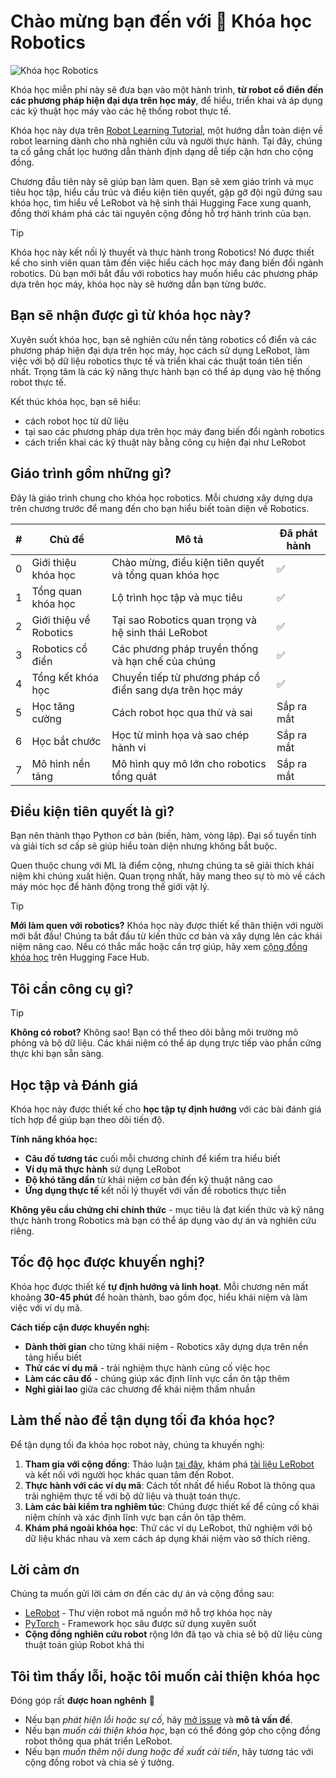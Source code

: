 # Chào mừng bạn đến với 🤗 Khóa học Robotics

![Khóa học Robotics](https://huggingface.co/robotics-course/images/resolve/main/ch1/ch1-lerobot-figure1.png)

Khóa học miễn phí này sẽ đưa bạn vào một hành trình, **từ robot cổ điển đến các phương pháp hiện đại dựa trên học máy**, để hiểu, triển khai và áp dụng các kỹ thuật học máy vào các hệ thống robot thực tế.

Khóa học này dựa trên [Robot Learning Tutorial](https://huggingface.co/spaces/lerobot/robot-learning-tutorial), một hướng dẫn toàn diện về robot learning dành cho nhà nghiên cứu và người thực hành. Tại đây, chúng ta cố gắng chắt lọc hướng dẫn thành định dạng dễ tiếp cận hơn cho cộng đồng.

Chương đầu tiên này sẽ giúp bạn làm quen. Bạn sẽ xem giáo trình và mục tiêu học tập, hiểu cấu trúc và điều kiện tiên quyết, gặp gỡ đội ngũ đứng sau khóa học, tìm hiểu về LeRobot và hệ sinh thái Hugging Face xung quanh, đồng thời khám phá các tài nguyên cộng đồng hỗ trợ hành trình của bạn.

> [!TIP]
> Khóa học này kết nối lý thuyết và thực hành trong Robotics! Nó được thiết kế cho sinh viên quan tâm đến việc hiểu cách học máy đang biến đổi ngành robotics. Dù bạn mới bắt đầu với robotics hay muốn hiểu các phương pháp dựa trên học máy, khóa học này sẽ hướng dẫn bạn từng bước.

## Bạn sẽ nhận được gì từ khóa học này?

Xuyên suốt khóa học, bạn sẽ nghiên cứu nền tảng robotics cổ điển và các phương pháp hiện đại dựa trên học máy, học cách sử dụng LeRobot, làm việc với bộ dữ liệu robotics thực tế và triển khai các thuật toán tiên tiến nhất. Trọng tâm là các kỹ năng thực hành bạn có thể áp dụng vào hệ thống robot thực tế.

Kết thúc khóa học, bạn sẽ hiểu:
- cách robot học từ dữ liệu
- tại sao các phương pháp dựa trên học máy đang biến đổi ngành robotics
- cách triển khai các kỹ thuật này bằng công cụ hiện đại như LeRobot

## Giáo trình gồm những gì?

Đây là giáo trình chung cho khóa học robotics. Mỗi chương xây dựng dựa trên chương trước để mang đến cho bạn hiểu biết toàn diện về Robotics.

| # | Chủ đề | Mô tả | Đã phát hành |
| - | ----- | ----------- | -------- |
| 0 | Giới thiệu khóa học | Chào mừng, điều kiện tiên quyết và tổng quan khóa học | ✅ |
| 1 | Tổng quan khóa học | Lộ trình học tập và mục tiêu | ✅ |
| 2 | Giới thiệu về Robotics | Tại sao Robotics quan trọng và hệ sinh thái LeRobot | ✅ |
| 3 | Robotics cổ điển | Các phương pháp truyền thống và hạn chế của chúng | ✅ |
| 4 | Tổng kết khóa học | Chuyển tiếp từ phương pháp cổ điển sang dựa trên học máy | ✅ |
| 5 | Học tăng cường | Cách robot học qua thử và sai | Sắp ra mắt |
| 6 | Học bắt chước | Học từ minh họa và sao chép hành vi | Sắp ra mắt |
| 7 | Mô hình nền tảng | Mô hình quy mô lớn cho robotics tổng quát | Sắp ra mắt |

<!-- TODO: cập nhật giáo trình với các thay đổi cuối cùng -->

## Điều kiện tiên quyết là gì?

Bạn nên thành thạo Python cơ bản (biến, hàm, vòng lặp). Đại số tuyến tính và giải tích sơ cấp sẽ giúp hiểu toàn diện nhưng không bắt buộc.

Quen thuộc chung với ML là điểm cộng, nhưng chúng ta sẽ giải thích khái niệm khi chúng xuất hiện. Quan trọng nhất, hãy mang theo sự tò mò về cách máy móc học để hành động trong thế giới vật lý.

> [!TIP]
> **Mới làm quen với robotics?** Khóa học này được thiết kế thân thiện với người mới bắt đầu! Chúng ta bắt đầu từ kiến thức cơ bản và xây dựng lên các khái niệm nâng cao. Nếu có thắc mắc hoặc cần trợ giúp, hãy xem [cộng đồng khóa học](https://huggingface.co/spaces/robotics-course/README/discussions) trên Hugging Face Hub.

## Tôi cần công cụ gì?

<!-- TODO: thêm công cụ cần thiết -->

> [!TIP]
> **Không có robot?** Không sao! Bạn có thể theo dõi bằng môi trường mô phỏng và bộ dữ liệu. Các khái niệm có thể áp dụng trực tiếp vào phần cứng thực khi bạn sẵn sàng.

## Học tập và Đánh giá

Khóa học này được thiết kế cho **học tập tự định hướng** với các bài đánh giá tích hợp để giúp bạn theo dõi tiến độ.

**Tính năng khóa học:**
* **Câu đố tương tác** cuối mỗi chương chính để kiểm tra hiểu biết
* **Ví dụ mã thực hành** sử dụng LeRobot
* **Độ khó tăng dần** từ khái niệm cơ bản đến kỹ thuật nâng cao
* **Ứng dụng thực tế** kết nối lý thuyết với vấn đề robotics thực tiễn

**Không yêu cầu chứng chỉ chính thức** - mục tiêu là đạt kiến thức và kỹ năng thực hành trong Robotics mà bạn có thể áp dụng vào dự án và nghiên cứu riêng.

## Tốc độ học được khuyến nghị?

Khóa học được thiết kế **tự định hướng và linh hoạt**. Mỗi chương nên mất khoảng **30-45 phút** để hoàn thành, bao gồm đọc, hiểu khái niệm và làm việc với ví dụ mã.

**Cách tiếp cận được khuyến nghị:**
* **Dành thời gian** cho từng khái niệm - Robotics xây dựng dựa trên nền tảng hiểu biết
* **Thử các ví dụ mã** - trải nghiệm thực hành củng cố việc học
* **Làm các câu đố** - chúng giúp xác định lĩnh vực cần ôn tập thêm
* **Nghỉ giải lao** giữa các chương để khái niệm thấm nhuần

## Làm thế nào để tận dụng tối đa khóa học?

Để tận dụng tối đa khóa học robot này, chúng ta khuyến nghị:

1. **Tham gia với cộng đồng**: Thảo luận [tại đây](https://huggingface.co/spaces/robotics-course/README/discussions), khám phá [tài liệu LeRobot](https://huggingface.co/docs/lerobot/index) và kết nối với người học khác quan tâm đến Robot.
2. **Thực hành với các ví dụ mã**: Cách tốt nhất để hiểu Robot là thông qua trải nghiệm thực tế với bộ dữ liệu và thuật toán thực.
3. **Làm các bài kiểm tra nghiêm túc**: Chúng được thiết kế để củng cố khái niệm chính và xác định lĩnh vực bạn cần ôn tập thêm.
4. **Khám phá ngoài khóa học**: Thử các ví dụ LeRobot, thử nghiệm với bộ dữ liệu khác nhau và xem cách áp dụng khái niệm vào sở thích riêng.

## Lời cảm ơn

Chúng ta muốn gửi lời cảm ơn đến các dự án và cộng đồng sau:

- [LeRobot](https://github.com/huggingface/lerobot) - Thư viện robot mã nguồn mở hỗ trợ khóa học này
- [PyTorch](https://pytorch.org) - Framework học sâu được sử dụng xuyên suốt
- **Cộng đồng nghiên cứu robot** rộng lớn đã tạo và chia sẻ bộ dữ liệu cùng thuật toán giúp Robot khả thi

## Tôi tìm thấy lỗi, hoặc tôi muốn cải thiện khóa học

Đóng góp rất **được hoan nghênh** 🤗

* Nếu bạn _phát hiện lỗi hoặc sự cố_, hãy [mở issue](https://github.com/huggingface/robotic-course/issues/new) và **mô tả vấn đề**.
* Nếu bạn _muốn cải thiện khóa học_, bạn có thể đóng góp cho cộng đồng robot thông qua phát triển LeRobot.
* Nếu bạn _muốn thêm nội dung hoặc đề xuất cải tiến_, hãy tương tác với cộng đồng robot và chia sẻ ý tưởng.